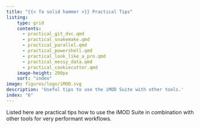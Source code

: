 ```yaml
---
title: "{{< fa solid hammer >}} Practical Tips"
listing:
    type: grid
    contents:
      - practical_git_dvc.qmd
      - practical_snakemake.qmd
      - practical_parallel.qmd
      - practical_powershell.qmd
      - practical_look_like_a_pro.qmd
      - practical_messy_data.qmd
      - practical_cookiecutter.qmd
    image-height: 200px
    sort: "index"
image: figures/logo/iMOD.svg
description: 'Useful tips to use the iMOD Suite with other tools.'
index: "6"
---
```


Listed here are practical tips how to use the iMOD Suite in combination with
other tools for very performant workflows.
